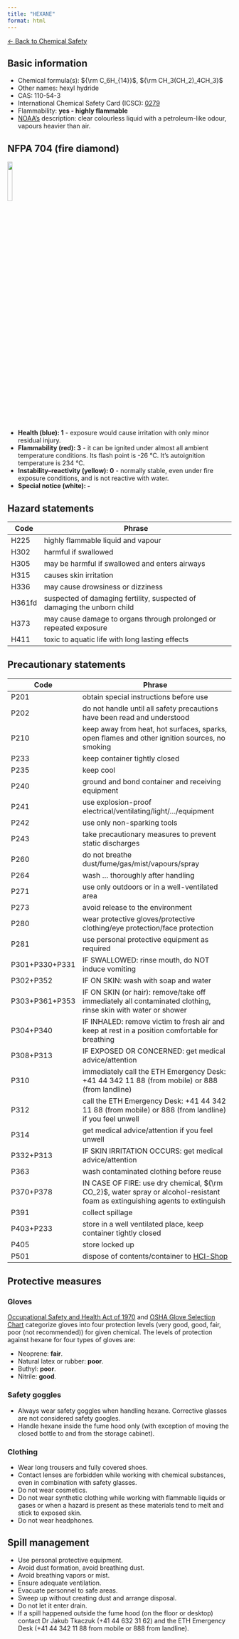 ```yaml
---
title: "HEXANE"
format: html
---
```


[← Back to Chemical Safety](../chemical-safety.qmd)


## Basic information
- Chemical formula(s): ${\rm C_6H_{14}}$, ${\rm CH_3(CH_2)_4CH_3}$
- Other names: hexyl hydride
- CAS: 110-54-3
- International Chemical Safety Card (ICSC): [0279](https://inchem.org/documents/icsc/icsc/eics0279.htm)
- Flammability: **yes - highly flammable**
- [NOAA's](https://cameochemicals.noaa.gov/chemical/851) description: clear colourless liquid with a petroleum-like odour, vapours heavier than air.

## NFPA 704 (fire diamond)

![](../media/nfpa704/130.png){width=15% fig-align="center"}

- **Health (blue): 1** - exposure would cause irritation with only minor residual injury.
- **Flammability (red): 3** - it can be ignited under almost all ambient temperature conditions. Its flash point is -26 °C. It's autoignition temperature is 234 °C.
- **Instability–reactivity (yellow): 0** - normally stable, even under fire exposure conditions, and is not reactive with water.
- **Special notice (white): -**

## Hazard statements
| Code   | Phrase                                                                  |
| ------ | ----------------------------------------------------------------------- |
| H225   | highly flammable liquid and vapour                                      |
| H302   | harmful if swallowed                                                    |
| H305   | may be harmful if swallowed and enters airways                          |
| H315   | causes skin irritation                                                  |
| H336   | may cause drowsiness or dizziness                                       |
| H361fd | suspected of damaging fertility, suspected of damaging the unborn child |
| H373   | may cause damage to organs through prolonged or repeated exposure       |
| H411   | toxic to aquatic life with long lasting effects                         |

## Precautionary statements
| Code           | Phrase                                                                                                                       |
| -------------- | ---------------------------------------------------------------------------------------------------------------------------- |
| P201           | obtain special instructions before use                                                                                       |
| P202           | do not handle until all safety precautions have been read and understood                                                     |
| P210           | keep away from heat, hot surfaces, sparks, open flames and other ignition sources, no smoking                                |
| P233           | keep container tightly closed                                                                                                |
| P235           | keep cool                                                                                                                    |
| P240           | ground and bond container and receiving equipment                                                                            |
| P241           | use explosion-proof electrical/ventilating/light/.../equipment                                                               |
| P242           | use only non-sparking tools                                                                                                  |
| P243           | take precautionary measures to prevent static discharges                                                                     |
| P260           | do not breathe dust/fume/gas/mist/vapours/spray                                                                              |
| P264           | wash ... thoroughly after handling                                                                                           |
| P271           | use only outdoors or in a well-ventilated area                                                                               |
| P273           | avoid release to the environment                                                                                             |
| P280           | wear protective gloves/protective clothing/eye protection/face protection                                                    |
| P281           | use personal protective equipment as required                                                                                |
| P301+P330+P331 | IF SWALLOWED: rinse mouth, do NOT induce vomiting                                                                            |
| P302+P352      | IF ON SKIN: wash with soap and water                                                                                         |
| P303+P361+P353 | IF ON SKIN (or hair): remove/take off immediately all contaminated clothing, rinse skin with water or shower                 |
| P304+P340      | IF INHALED: remove victim to fresh air and keep at rest in a position comfortable for breathing                              |
| P308+P313      | IF EXPOSED OR CONCERNED: get medical advice/attention                                                                        |
| P310           | immediately call the ETH Emergency Desk: +41 44 342 11 88 (from mobile) or 888 (from landline)                               |
| P312           | call the ETH Emergency Desk: +41 44 342 11 88 (from mobile) or 888 (from landline) if you feel unwell                        |
| P314           | get medical advice/attention if you feel unwell                                                                              |
| P332+P313      | IF SKIN IRRITATION OCCURS: get medical advice/attention                                                                      |
| P363           | wash contaminated clothing before reuse                                                                                      |
| P370+P378      | IN CASE OF FIRE: use dry chemical, ${\rm CO_2}$, water spray or alcohol-resistant foam as extinguishing agents to extinguish |
| P391           | collect spillage                                                                                                             |
| P403+P233      | store in a well ventilated place, keep container tightly closed                                                              |
| P405           | store locked up                                                                                                              |
| P501           | dispose of contents/container to [HCI-Shop](https://hci-shop.ethz.ch/en/)                                                    |

## Protective measures

### Gloves
[Occupational Safety and Health Act of 1970](https://www.osha.gov/sites/default/files/publications/osha3151.pdf) and [OSHA Glove Selection Chart](https://safety.fsu.edu/safety_manual/OSHA%20Glove%20Selection%20Chart.pdf) categorize gloves into four protection levels (very good, good, fair, poor (not recommended)) for given chemical. The levels of protection against hexane for four types of gloves are:

- Neoprene: **fair**.
- Natural latex or rubber: **poor**.
- Buthyl: **poor**.
- Nitrile: **good**.

### Safety goggles
- Always wear safety goggles when handling hexane. Corrective glasses are not considered safety googles.
- Handle hexane inside the fume hood only (with exception of moving the closed bottle to and from the storage cabinet).

### Clothing
- Wear long trousers and fully covered shoes.
- Contact lenses are forbidden while working with chemical substances, even in combination with safety glasses.
- Do not wear cosmetics.
- Do not wear synthetic clothing while working with flammable liquids or gases or when a hazard is present as these materials tend to melt and stick to exposed skin.
- Do not wear headphones.

## Spill management
- Use personal protective equipment.
- Avoid dust formation, avoid breathing dust.
- Avoid breathing vapors or mist.
- Ensure adequate ventilation.
- Evacuate personnel to safe areas.
- Sweep up without creating dust and arrange disposal.
- Do not let it enter drain.
- If a spill happened outside the fume hood (on the floor or desktop) contact Dr Jakub Tkaczuk (+41 44 632 31 62) and the ETH Emergency Desk (+41 44 342 11 88 from mobile or 888 from landline).
